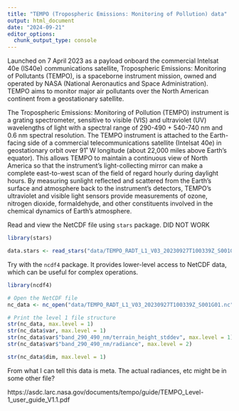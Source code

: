 ```yaml
---
title: "TEMPO (Tropospheric Emissions: Monitoring of Pollution) data"
output: html_document
date: "2024-09-21"
editor_options: 
  chunk_output_type: console
---
```


Launched on 7 April 2023 as a payload onboard the commercial Intelsat 40e (IS40e) communications satellite, Tropospheric Emissions: Monitoring of Pollutants (TEMPO), is a spaceborne instrument mission, owned and operated by NASA (National Aeronautics and Space Administration). TEMPO aims to monitor major air pollutants over the North American continent from a geostationary satellite.

The Tropospheric Emissions: Monitoring of Pollution (TEMPO) instrument is a grating spectrometer, sensitive to visible (VIS) and ultraviolet (UV) wavelengths of light with a spectral range of 290-490 + 540-740 nm and 0.6 nm spectral resolution. The TEMPO instrument is attached to the Earth-facing side of a commercial telecommunications satellite (Intelsat 40e) in geostationary orbit over 91˚ W longitude (about 22,000 miles above Earth’s equator). This allows TEMPO to maintain a continuous view of North America so that the instrument's light-collecting mirror can make a complete east-to-west scan of the field of regard hourly during daylight hours. By measuring sunlight reflected and scattered from the Earth's surface and atmosphere back to the instrument's detectors, TEMPO's ultraviolet and visible light sensors provide measurements of ozone, nitrogen dioxide, formaldehyde, and other constituents involved in the chemical dynamics of Earth’s atmosphere.

Read and view the NetCDF file using `stars` package. DID NOT WORK
```r
library(stars)

data.stars <- read_stars("data/TEMPO_RADT_L1_V03_20230927T100339Z_S001G01.nc")
```

Try with the `ncdf4` package. It provides lower-level access to NetCDF data, which can be useful for complex operations.
```r
library(ncdf4)

# Open the NetCDF file
nc_data <- nc_open("data/TEMPO_RADT_L1_V03_20230927T100339Z_S001G01.nc")

# Print the level 1 file structure
str(nc_data, max.level = 1)
str(nc_data$var, max.level = 1)
str(nc_data$var$"band_290_490_nm/terrain_height_stddev", max.level = 1)
str(nc_data$var$"band_290_490_nm/radiance", max.level = 2)

str(nc_data$dim, max.level = 1)
```

From what I can tell this data is meta. The actual radiances, etc might be in some other file?

https://asdc.larc.nasa.gov/documents/tempo/guide/TEMPO_Level-1_user_guide_V1.1.pdf



